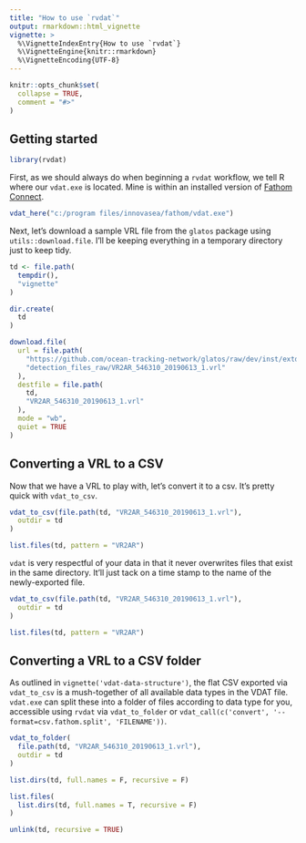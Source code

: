 ```yaml
---
title: "How to use `rvdat`"
output: rmarkdown::html_vignette
vignette: >
  %\VignetteIndexEntry{How to use `rvdat`}
  %\VignetteEngine{knitr::rmarkdown}
  %\VignetteEncoding{UTF-8}
---
```


```r
knitr::opts_chunk$set(
  collapse = TRUE,
  comment = "#>"
)
```

## Getting started

```r
library(rvdat)
```

First, as we should always do when beginning a `rvdat` workflow, we tell R where our `vdat.exe` is located. Mine is within an installed version of [Fathom Connect](https://support.fishtracking.innovasea.com/s/downloads).

```r
vdat_here("c:/program files/innovasea/fathom/vdat.exe")
```

Next, let's download a sample VRL file from the `glatos` package using `utils::download.file`. I'll be keeping everything in a temporary directory just to keep tidy.

```r
td <- file.path(
  tempdir(),
  "vignette"
)

dir.create(
  td
)

download.file(
  url = file.path(
    "https://github.com/ocean-tracking-network/glatos/raw/dev/inst/extdata",
    "detection_files_raw/VR2AR_546310_20190613_1.vrl"
  ),
  destfile = file.path(
    td,
    "VR2AR_546310_20190613_1.vrl"
  ),
  mode = "wb",
  quiet = TRUE
)
```

## Converting a VRL to a CSV

Now that we have a VRL to play with, let's convert it to a csv. It's pretty quick with `vdat_to_csv`.

```r
vdat_to_csv(file.path(td, "VR2AR_546310_20190613_1.vrl"),
  outdir = td
)

list.files(td, pattern = "VR2AR")
```
`vdat` is very respectful of your data in that it never overwrites files that exist in the same directory. It'll just tack on a time stamp to the name of the newly-exported file.

```r
vdat_to_csv(file.path(td, "VR2AR_546310_20190613_1.vrl"),
  outdir = td
)

list.files(td, pattern = "VR2AR")
```

## Converting a VRL to a CSV folder

As outlined in `vignette('vdat-data-structure')`, the flat CSV exported via `vdat_to_csv` is a mush-together of all available data types in the VDAT file. `vdat.exe` can split these into a folder of files according to data type for you, accessible using `rvdat` via `vdat_to_folder` or `vdat_call(c('convert', '--format=csv.fathom.split', 'FILENAME'))`.

```r
vdat_to_folder(
  file.path(td, "VR2AR_546310_20190613_1.vrl"),
  outdir = td
)

list.dirs(td, full.names = F, recursive = F)

list.files(
  list.dirs(td, full.names = T, recursive = F)
)
```





```r
unlink(td, recursive = TRUE)
```

